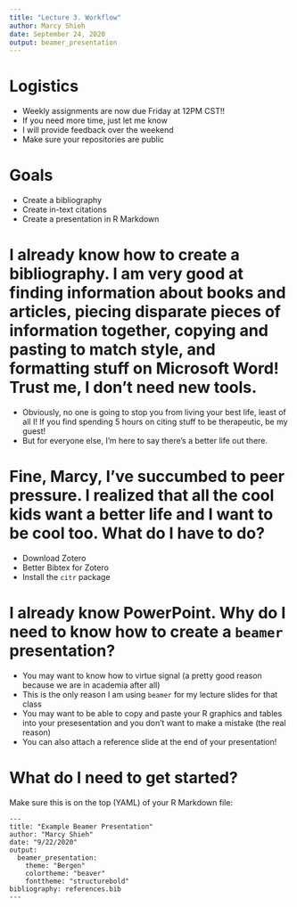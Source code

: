 ```yaml
---
title: "Lecture 3. Workflow"
author: Marcy Shieh
date: September 24, 2020
output: beamer_presentation
---
```


# Logistics

- Weekly assignments are now due Friday at 12PM CST!!
- If you need more time, just let me know
- I will provide feedback over the weekend
- Make sure your repositories are public

# Goals

- Create a bibliography
- Create in-text citations
- Create a presentation in R Markdown

# I already know how to create a bibliography. I am very good at finding information about books and articles, piecing disparate pieces of information together, copying and pasting to match style, and formatting stuff on Microsoft Word! Trust me, I don't need new tools.

- Obviously, no one is going to stop you from living your best life, least of all I! If you find spending 5 hours on citing stuff to be therapeutic, be my guest!
- But for everyone else, I'm here to say there's a better life out there.

# Fine, Marcy, I've succumbed to peer pressure. I realized that all the cool kids want a better life and I want to be cool too. What do I have to do?

- Download Zotero
- Better Bibtex for Zotero
- Install the `citr` package

# I already know PowerPoint. Why do I need to know how to create a `beamer` presentation?

- You may want to know how to virtue signal (a pretty good reason because we are in academia after all)
- This is the only reason I am using `beamer` for my lecture slides for that class
- You may want to be able to copy and paste your R graphics and tables into your presesentation and you don't want to make a mistake (the real reason)
- You can also attach a reference slide at the end of your presentation!

# What do I need to get started?

Make sure this is on the top (YAML) of your R Markdown file:

```
---
title: "Example Beamer Presentation"
author: "Marcy Shieh"
date: "9/22/2020"
output: 
  beamer_presentation:
    theme: "Bergen"
    colortheme: "beaver"
    fonttheme: "structurebold"
bibliography: references.bib
---
```